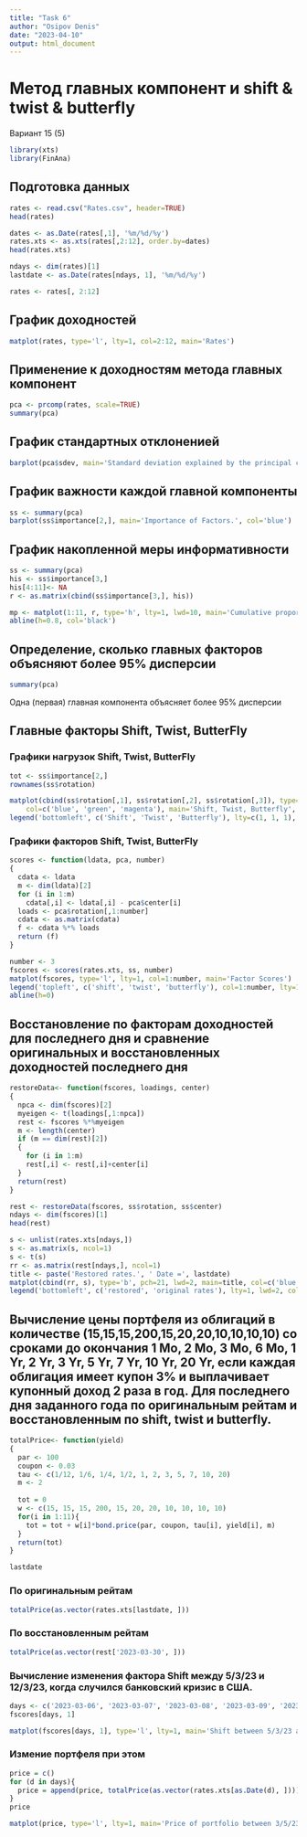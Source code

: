 ```yaml
---
title: "Task 6"
author: "Osipov Denis"
date: "2023-04-10"
output: html_document
---
```


# Метод главных компонент и shift & twist & butterfly

Вариант 15 (5)

```r
library(xts)
library(FinAna)
```

## Подготовка данных
```r
rates <- read.csv("Rates.csv", header=TRUE)
head(rates)
```
```r
dates <- as.Date(rates[,1], '%m/%d/%y')
rates.xts <- as.xts(rates[,2:12], order.by=dates)
head(rates.xts)
```
```r
ndays <- dim(rates)[1]
lastdate <- as.Date(rates[ndays, 1], '%m/%d/%y')
```
```r
rates <- rates[, 2:12]
```


## График доходностей
```r
matplot(rates, type='l', lty=1, col=2:12, main='Rates')
```

## Применение к доходностям метода главных компонент
```r
pca <- prcomp(rates, scale=TRUE)
summary(pca)
```

## График стандартных отклоненией
```r
barplot(pca$sdev, main='Standard deviation explained by the principal components', col='blue')   
```

## График важности каждой главной компоненты
```r
ss <- summary(pca)
barplot(ss$importance[2,], main='Importance of Factors.', col='blue')
```

## График накопленной меры информативности
```r
ss <- summary(pca)
his <- ss$importance[3,]
his[4:11]<- NA
r <- as.matrix(cbind(ss$importance[3,], his))

mp <- matplot(1:11, r, type='h', lty=1, lwd=10, main='Cumulative proportion.', col=c('blue','red'))
abline(h=0.8, col='black')
```

## Определение, сколько главных факторов объясняют более 95% дисперсии
```r
summary(pca)
```
Одна (первая) главная компонента объясняет более 95% дисперсии

## Главные факторы Shift, Twist, ButterFly
### Графики нагрузок Shift, Twist, ButterFly
```r
tot <- ss$importance[2,]
rownames(ss$rotation)
```
```r
matplot(cbind(ss$rotation[,1], ss$rotation[,2], ss$rotation[,3]), type='b', pch=21, lwd=2,
    col=c('blue', 'green', 'magenta'), main='Shift, Twist, Butterfly', ylab='loadings', xlab='maturity', lty=1)
legend('bottomleft', c('Shift', 'Twist', 'Butterfly'), lty=c(1, 1, 1), lwd=2, col=c('blue', 'green', 'magenta'))
```

### Графики факторов Shift, Twist, ButterFly
```r
scores <- function(ldata, pca, number)
{
  cdata <- ldata
  m <- dim(ldata)[2]
  for (i in 1:m)
    cdata[,i] <- ldata[,i] - pca$center[i]
  loads <- pca$rotation[,1:number]
  cdata <- as.matrix(cdata)
  f <- cdata %*% loads
  return (f)
}
```
```r
number <- 3
fscores <- scores(rates.xts, ss, number)
matplot(fscores, type='l', lty=1, col=1:number, main='Factor Scores')
legend('topleft', c('shift', 'twist', 'butterfly'), col=1:number, lty=1)
abline(h=0)
```

## Восстановление по факторам доходностей для последнего дня и сравнение оригинальных и восстановленных доходностей последнего дня
```r
restoreData<- function(fscores, loadings, center)
{
  npca <- dim(fscores)[2]
  myeigen <- t(loadings[,1:npca])
  rest <- fscores %*%myeigen
  m <- length(center)
  if (m == dim(rest)[2])
  {
    for (i in 1:m)
    rest[,i] <- rest[,i]+center[i]
  }
  return(rest)
}
```
```r
rest <- restoreData(fscores, ss$rotation, ss$center)
ndays <- dim(fscores)[1]
head(rest)
```
```r
s <- unlist(rates.xts[ndays,])
s <- as.matrix(s, ncol=1)
s <- t(s)
rr <- as.matrix(rest[ndays,], ncol=1)
title <- paste('Restored rates.', ' Date =', lastdate)
matplot(cbind(rr, s), type='b', pch=21, lwd=2, main=title, col=c('blue', 'green'), lty=1)
legend('bottomleft', c('restored', 'original rates'), lty=1, lwd=2, col=c('blue', 'green'))
```

## Вычисление цены портфеля из облигаций в количестве (15,15,15,200,15,20,20,10,10,10,10) со сроками до окончания 1 Mo, 2 Mo, 3 Mo, 6 Mo, 1 Yr, 2 Yr, 3 Yr, 5 Yr, 7 Yr, 10 Yr, 20 Yr, если каждая облигация имеет купон 3% и выплачивает купонный доход 2 раза в год. Для последнего дня заданного года по оригинальным рейтам и восстановленным по shift, twist и butterfly.
```r
totalPrice<- function(yield)
{
  par <- 100
  coupon <- 0.03
  tau <- c(1/12, 1/6, 1/4, 1/2, 1, 2, 3, 5, 7, 10, 20)
  m <- 2
  
  tot = 0
  w <- c(15, 15, 15, 200, 15, 20, 20, 10, 10, 10, 10)
  for(i in 1:11){
    tot = tot + w[i]*bond.price(par, coupon, tau[i], yield[i], m)
  }
  return(tot)
}
```
```r
lastdate
```

### По оригинальным рейтам
```r
totalPrice(as.vector(rates.xts[lastdate, ]))
```

### По восстановленным рейтам
```r
totalPrice(as.vector(rest['2023-03-30', ]))
```

### Вычисление изменения фактора Shift между 5/3/23 и 12/3/23, когда случился банковский кризис в США.
```r
days <- c('2023-03-06', '2023-03-07', '2023-03-08', '2023-03-09', '2023-03-10')
fscores[days, 1] 
```

```r
matplot(fscores[days, 1], type='l', lty=1, main='Shift between 5/3/23 and 12/3/23')
```

### Измение портфеля при этом
```r
price = c()
for (d in days){
  price = append(price, totalPrice(as.vector(rates.xts[as.Date(d), ])))
}
price
```

```r
matplot(price, type='l', lty=1, main='Price of portfolio between 3/5/23 and 3/12/23')
```